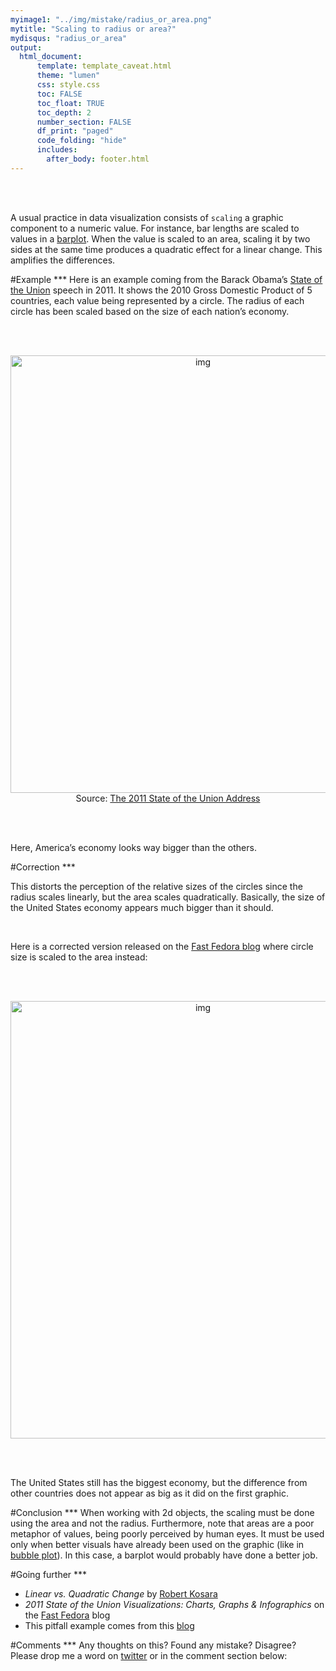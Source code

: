 ```yaml
---
myimage1: "../img/mistake/radius_or_area.png"
mytitle: "Scaling to radius or area?"
mydisqus: "radius_or_area"
output:
  html_document:
      template: template_caveat.html
      theme: "lumen"
      css: style.css
      toc: FALSE
      toc_float: TRUE
      toc_depth: 2
      number_section: FALSE
      df_print: "paged"
      code_folding: "hide"
      includes: 
        after_body: footer.html
---
```


<br><br>
<div class="mycontent">

A usual practice in data visualization consists of `scaling` a graphic component to a numeric value. For instance, bar lengths are scaled to values in a [barplot](https://www.data-to-viz.com/graph/barplot). When the value is scaled to an area, scaling it by two sides at the same time produces a quadratic effect for a linear change. This amplifies the differences.



#Example
***
Here is an example coming from the Barack Obama’s [State of the Union](https://www.youtube.com/watch?v=kl2g40GoRxg) speech in 2011. It shows the 2010 Gross Domestic Product of 5 countries, each value being represented by a circle. The radius of each circle has been scaled based on the size of each nation’s economy. 

<br><br>

<center>
<img src="IMG/circle_radius.jpg" alt="img" width="600" height="700">
</center>

<center>
Source: [The 2011 State of the Union Address](https://www.youtube.com/watch?v=kl2g40GoRxg)
</center>
<br><br>

Here, America's economy looks way bigger than the others.



#Correction
***

This distorts the perception of the relative sizes of the circles since the radius scales linearly, but the area scales quadratically. Basically, the size of the United States economy appears much bigger than it should.

<br>

Here is a corrected version released on the [Fast Fedora blog](http://blog.fastfedora.com/2011/01/2011-state-of-the-union-visualizations.html) where circle size is scaled to the area instead:

<br><br>

<center>
<img src="IMG/circle_radius2.jpg" alt="img" width="600" height="700">
</center>

<br><br>

The United States still has the biggest economy, but the difference from other countries does not appear as big as it did on the first graphic.


#Conclusion
***
When working with 2d objects, the scaling must be done using the area and not the radius. Furthermore, note that areas are a poor metaphor of values, being poorly perceived by human eyes. It must be used only when better visuals have already been used on the graphic (like in [bubble plot](https://www.data-to-viz.com/graph/bubble.html)). In this case, a barplot would probably have done a better job. 



#Going further
***

- *Linear vs. Quadratic Change* by [Robert Kosara](https://eagereyes.org/blog/2008/linear-vs-quadratic-change)
- *2011 State of the Union Visualizations: Charts, Graphs & Infographics* on the [Fast Fedora](http://blog.fastfedora.com/2011/01/2011-state-of-the-union-visualizations.html) blog
- This pitfall example comes from this [blog](http://paldhous.github.io/ucb/2016/dataviz/week2.html)


#Comments
***
Any thoughts on this? Found any mistake? Disagree? Please drop me a word on [twitter](https://twitter.com/R_Graph_Gallery) or in the comment section below:
<br>


</div>














